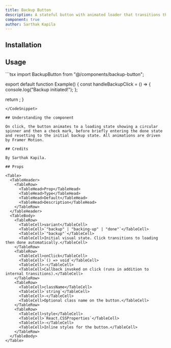 ```yaml
---
title: Backup Button
description: A stateful button with animated loader that transitions through backup, backing-up, and done states.
component: true
author: Sarthak Kapila
---
```


<ComponentPreview name="backup-button" />

## Installation

<!-- Coming soon -->

## Usage

<CodeSnippet title="Backup Button Example">
```tsx
import BackupButton from "@/components/backup-button";

export default function Example() {
  const handleBackupClick = () => {
    console.log("Backup initiated!");
  };

  return <BackupButton onClick={handleBackupClick} />;
}
```
</CodeSnippet>

## Understanding the component

On click, the button animates to a loading state showing a circular spinner and then a check mark, before briefly entering the done state and resetting to the initial backup state. All animations are driven by Framer Motion.

## Credits

By Sarthak Kapila.

## Props

<Table>
  <TableHeader>
    <TableRow>
      <TableHead>Prop</TableHead>
      <TableHead>Type</TableHead>
      <TableHead>Default</TableHead>
      <TableHead>Description</TableHead>
    </TableRow>
  </TableHeader>
  <TableBody>
    <TableRow>
      <TableCell>variant</TableCell>
      <TableCell>`"backup" | "backing-up" | "done"`</TableCell>
      <TableCell>`"backup"`</TableCell>
      <TableCell>Initial visual state. Click transitions to loading then done automatically.</TableCell>
    </TableRow>
    <TableRow>
      <TableCell>onClick</TableCell>
      <TableCell>`() => void`</TableCell>
      <TableCell>-</TableCell>
      <TableCell>Callback invoked on click (runs in addition to internal transitions).</TableCell>
    </TableRow>
    <TableRow>
      <TableCell>className</TableCell>
      <TableCell>`string`</TableCell>
      <TableCell>-</TableCell>
      <TableCell>Optional class name on the button.</TableCell>
    </TableRow>
    <TableRow>
      <TableCell>style</TableCell>
      <TableCell>`React.CSSProperties`</TableCell>
      <TableCell>-</TableCell>
      <TableCell>Inline styles for the button.</TableCell>
    </TableRow>
  </TableBody>
</Table>

